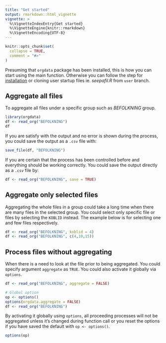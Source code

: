 ```yaml
---
title: "Get started"
output: rmarkdown::html_vignette
vignette: >
  %\VignetteIndexEntry{Get started}
  %\VignetteEngine{knitr::rmarkdown}
  %\VignetteEncoding{UTF-8}
---
```


```r
knitr::opts_chunk$set(
  collapse = TRUE,
  comment = "#>"
)
```

Presuming that `orgdata` package has been installed, this is how you can start
using the main function. Otherwise you can follow the step for
[installation](https://helseprofil.github.io/orgdata/#installation) or cloning
user startup files ie. *seepafil.R* from `user` branch.

## Aggregate all files

To aggregate all files under a specific group such as *BEFOLKNING* group. 

```r
library(orgdata)
df <- read_org("BEFOLKNING")
df
```

If you are satisfy with the output and no error is shown during the process, you
could save the output as a `.csv` file with:

```r
save_file(df, "BEFOLKNING")
```

If you are certain that the process has been controlled before and everything
should be working correctly. You could save the output directly as a `.csv` file by:

```r
df <- read_org("BEFOLKNING", save = TRUE)
```

## Aggregate only selected files

Aggregating the whole files in a group could take a long time when there are
many files in the selected group. You could select only specific file or files
by selecting the `KOBLID` instead. The example below is for selecting one and
few files respectively.

```r
df <- read_org("BEFOLKNING", koblid = 4)
df <- read_org("BEFOLKNING", c(4,10,15))
```

## Process files without aggregating

When there is a need to look at the file prior to being aggregated. You could
specify argument `aggregate` as `TRUE`. You could also activate it globally via `options`.

```r
df <- read_org("BEFOLKNING", aggregate = FALSE)

# Global option
op <- options() 
options(orgdata.aggregate = FALSE)
df <- read_org("BEFOLKNING")
```

By activating it globally using `options`, all proceeding processes will not be
aggregated unless it's changed during function call or you reset the options if
you have saved the default with `op <- options()`.

```r
options(op)
```
